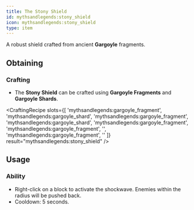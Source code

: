 ```yaml
---
title: The Stony Shield
id: mythsandlegends:stony_shield
icon: mythsandlegends:stony_shield
type: item
---
```


A robust shield crafted from ancient **Gargoyle** fragments.

## Obtaining

### Crafting
- The **Stony Shield** can be crafted using **Gargoyle Fragments** and **Gargoyle Shards**.

<CraftingRecipe
    slots={[
        'mythsandlegends:gargoyle_fragment',
        'mythsandlegends:gargoyle_shard',
        'mythsandlegends:gargoyle_fragment',
        'mythsandlegends:gargoyle_shard',
        'mythsandlegends:gargoyle_fragment',
        'mythsandlegends:gargoyle_fragment',
        '',
        'mythsandlegends:gargoyle_fragment',
        ''
    ]}
    result="mythsandlegends:stony_shield"
/>

## Usage

### Ability
- Right-click on a block to activate the shockwave. Enemies within the radius will be pushed back.
- Cooldown: 5 seconds.
